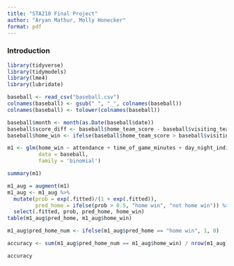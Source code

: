 ```yaml
---
title: "STA210 Final Project"
author: "Aryan Mathur, Molly Honecker"
format: pdf
---
```


### Introduction

```r
library(tidyverse)
library(tidymodels)
library(lme4)
library(lubridate)

baseball <- read_csv("baseball.csv")
colnames(baseball) <- gsub(" ", "_", colnames(baseball))
colnames(baseball) <- tolower(colnames(baseball))

baseball$month <- month(as.Date(baseball$date))
baseball$score_diff <- baseball$home_team_score - baseball$visiting_team_score
baseball$home_win <- ifelse(baseball$home_team_score > baseball$visiting_team_score, 1, 0)

m1 <- glm(home_win ~ attendance + time_of_game_minutes + day_night_indicator + day_of_week + home_team_game_number + visiting_team_game_number + month,
          data = baseball,
          family = 'binomial')

summary(m1)
```



```r

m1_aug = augment(m1)
m1_aug <- m1_aug %>% 
  mutate(prob = exp(.fitted)/(1 + exp(.fitted)),
         pred_home = ifelse(prob > 0.5, "home win", "not home win")) %>% 
  select(.fitted, prob, pred_home, home_win)
table(m1_aug$pred_home, m1_aug$home_win)
```


```r
m1_aug$pred_home_num <- ifelse(m1_aug$pred_home == "home win", 1, 0)

accuracy <- sum(m1_aug$pred_home_num == m1_aug$home_win) / nrow(m1_aug)

accuracy
```